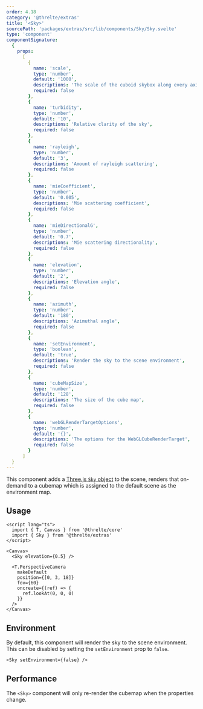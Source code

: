 ```yaml
---
order: 4.18
category: '@threlte/extras'
title: '<Sky>'
sourcePath: 'packages/extras/src/lib/components/Sky/Sky.svelte'
type: 'component'
componentSignature:
  {
    props:
      [
        {
          name: 'scale',
          type: 'number',
          default: '1000',
          descriptions: 'The scale of the cuboid skybox along every axis',
          required: false
        },
        {
          name: 'turbidity',
          type: 'number',
          default: '10',
          descriptions: 'Relative clarity of the sky',
          required: false
        },
        {
          name: 'rayleigh',
          type: 'number',
          default: '3',
          descriptions: 'Amount of rayleigh scattering',
          required: false
        },
        {
          name: 'mieCoefficient',
          type: 'number',
          default: '0.005',
          descriptions: 'Mie scattering coefficient',
          required: false
        },
        {
          name: 'mieDirectionalG',
          type: 'number',
          default: '0.7',
          descriptions: 'Mie scattering directionality',
          required: false
        },
        {
          name: 'elevation',
          type: 'number',
          default: '2',
          descriptions: 'Elevation angle',
          required: false
        },
        {
          name: 'azimuth',
          type: 'number',
          default: '180',
          descriptions: 'Azimuthal angle',
          required: false
        },
        {
          name: 'setEnvironment',
          type: 'boolean',
          default: 'true',
          descriptions: 'Render the sky to the scene environment',
          required: false
        },
        {
          name: 'cubeMapSize',
          type: 'number',
          default: '128',
          descriptions: 'The size of the cube map',
          required: false
        },
        {
          name: 'webGLRenderTargetOptions',
          type: 'number',
          default: '{}',
          descriptions: 'The options for the WebGLCubeRenderTarget',
          required: false
        }
      ]
  }
---
```


This component adds a [Three.js `Sky` object](https://github.com/mrdoob/three.js/blob/dev/examples/jsm/objects/Sky.js) to the scene, renders that on-demand to a cubemap which is assigned to the default scene as the environment map.

<Example
  path="extras/sky"
  showFile="App.svelte"
/>

## Usage

```svelte
<script lang="ts">
  import { T, Canvas } from '@threlte/core'
  import { Sky } from '@threlte/extras'
</script>

<Canvas>
  <Sky elevation={0.5} />

  <T.PerspectiveCamera
    makeDefault
    position={[0, 3, 18]}
    fov={60}
    oncreate={(ref) => {
      ref.lookAt(0, 0, 0)
    }}
  />
</Canvas>
```

## Environment

By default, this component will render the sky to the scene environment. This can be disabled by setting the `setEnvironment` prop to `false`.

```svelte
<Sky setEnvironment={false} />
```

## Performance

The `<Sky>` component will only re-render the cubemap when the properties change.

